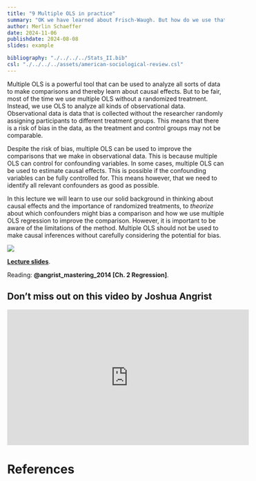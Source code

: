 ```yaml
---
title: "9 Multiple OLS in practice"
summary: "OK we have learned about Frisch-Waugh. But how do we use that to anser questions we care about?"
author: Merlin Schaeffer
date: 2024-11-06
publishdate: 2024-08-08
slides: example

bibliography: "./../../../Stats_II.bib"
csl: "./../../../assets/american-sociological-review.csl"
---
```


Multiple OLS is a powerful tool that can be used to analyze all sorts of data to make comparisons and thereby learn about causal effects. But to be fair, most of the time we use multiple OLS without a randomized treatment. Instead, we use OLS to analyze all kinds of observational data. Observational data is data that is collected without the researcher randomly assigning participants to different treatment groups. This means that there is a risk of bias in the data, as the treatment and control groups may not be comparable. 

Despite the risk of bias, multiple OLS can be used to improve the comparisons that we make in observational data. This is because multiple OLS can control for confounding variables. In some cases, multiple OLS can be used to estimate causal effects. This is possible if the confounding variables can be fully controlled for. This means however, that we need to identify all relevant confounders as good as possible. 

In this lecture we will learn to use our solid background in thinking about causal effects and the importance of randomized treatments, to *theorize* about which confounders might bias a comparison and how we use multiple OLS regression to improve the comparison. However, it is important to be aware of the limitations of the method. Multiple OLS should not be used to make causal inferences without carefully considering the potential for bias.

![](/Lectures/9-Mult-OLS-in-practice/9-Mult-OLS-in-practice_files/figure-html/Tree1-1.png)

[**Lecture slides**](/Lectures/9-Mult-OLS-in-practice/9-Mult-OLS-in-practice.html).

Reading: **@angrist_mastering_2014[Ch. 2 Regression]**.

## Don't miss out on this video by Joshua Angrist
<iframe width="560" height="315" src="https://www.youtube.com/embed/OwNxEaOF8yY" title="YouTube video player" frameborder="0" allow="accelerometer; autoplay; clipboard-write; encrypted-media; gyroscope; picture-in-picture" allowfullscreen></iframe>

# References
